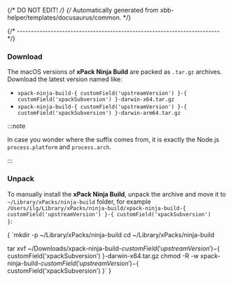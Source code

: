 {/* DO NOT EDIT! */}
{/* Automatically generated from xbb-helper/templates/docusaurus/common. */}



{/* ------------------------------------------------------------------------ */}

### Download

The macOS versions of **xPack Ninja Build**
are packed as `.tar.gz` archives.
Download the latest version named like:

* <code>xpack-ninja-build-{ customField('upstreamVersion') }-{ customField('xpackSubversion') }-darwin-x64.tar.gz</code>
* <code>xpack-ninja-build-{ customField('upstreamVersion') }-{ customField('xpackSubversion') }-darwin-arm64.tar.gz</code>

:::note

In case you wonder where the suffix comes
from, it is exactly the Node.js `process.platform` and `process.arch`.

:::

### Unpack

To manually install the <b>xPack Ninja Build</b>,
unpack the archive and move it to <code>~/Library/xPacks/ninja-build</code> folder,
for example <code>/Users/ilg/Library/xPacks/ninja-build/xpack-ninja-build-{ customField('upstreamVersion') }-{ customField('xpackSubversion') }</code>:

<CodeBlock language="console"> {
`mkdir -p ~/Library/xPacks/ninja-build
cd ~/Library/xPacks/ninja-build

tar xvf ~/Downloads/xpack-ninja-build-${ customField('upstreamVersion') }-${ customField('xpackSubversion') }-darwin-x64.tar.gz
chmod -R -w xpack-ninja-build-${ customField('upstreamVersion') }-${ customField('xpackSubversion') }`
} </CodeBlock>
